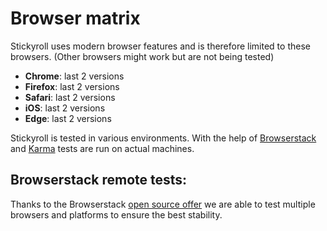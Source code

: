 <Meta title="Docs|Browser Matrix" />

# Browser matrix

Stickyroll uses modern browser features and is therefore limited to these browsers. (Other browsers might work but are not being tested)

-   **Chrome**: last 2 versions
-   **Firefox**: last 2 versions
-   **Safari**: last 2 versions
-   **iOS**: last 2 versions
-   **Edge**: last 2 versions

Stickyroll is tested in various environments.
With the help of [Browserstack](https://www.browserstack.com) and [Karma](https://github.com/karma-runner/karma)
tests are run on actual machines.

## Browserstack remote tests:

Thanks to the Browserstack [open source offer](https://www.browserstack.com/open-source)
we are able to test multiple browsers and platforms to ensure the best stability.
